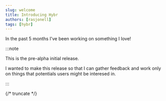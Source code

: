 ```yaml
---
slug: welcome
title: Introducing Hybr
authors: [rasjonell]
tags: [hybr]
---
```


In the past 5 months I've been working on something I love!

:::note

This is the pre-alpha initial release.

I wanted to make this release so that I can gather feedback and work only on things that potentials users might be interesed in.

:::

{/* truncate */}
